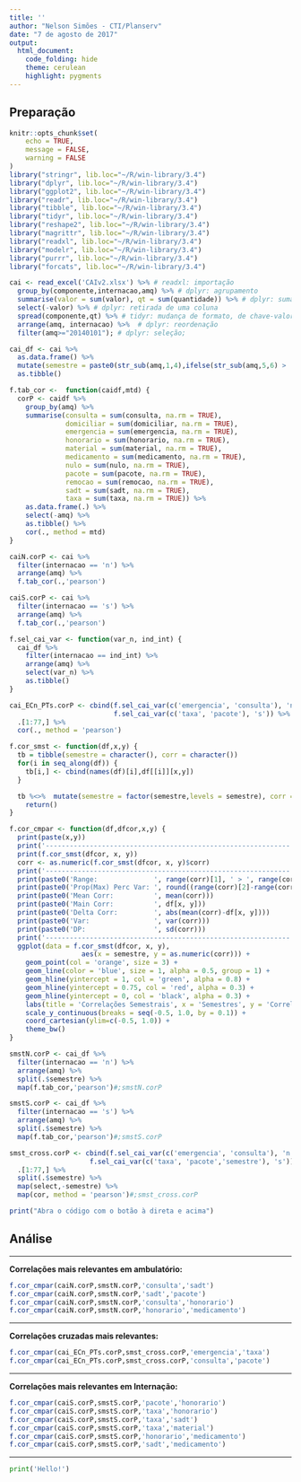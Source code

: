 ```yaml
---
title: ''
author: "Nelson Simões - CTI/Planserv"
date: "7 de agosto de 2017"
output:
  html_document:
    code_folding: hide
    theme: cerulean
    highlight: pygments
---
```


## Preparação

```r
knitr::opts_chunk$set(
	echo = TRUE,
	message = FALSE,
	warning = FALSE
)
library("stringr", lib.loc="~/R/win-library/3.4")
library("dplyr", lib.loc="~/R/win-library/3.4")
library("ggplot2", lib.loc="~/R/win-library/3.4")
library("readr", lib.loc="~/R/win-library/3.4")
library("tibble", lib.loc="~/R/win-library/3.4")
library("tidyr", lib.loc="~/R/win-library/3.4")
library("reshape2", lib.loc="~/R/win-library/3.4")
library("magrittr", lib.loc="~/R/win-library/3.4")
library("readxl", lib.loc="~/R/win-library/3.4")
library("modelr", lib.loc="~/R/win-library/3.4")
library("purrr", lib.loc="~/R/win-library/3.4")
library("forcats", lib.loc="~/R/win-library/3.4")

cai <- read_excel('CAIv2.xlsx') %>% # readxl: importação
  group_by(componente,internacao,amq) %>% # dplyr: agrupamento
  summarise(valor = sum(valor), qt = sum(quantidade)) %>% # dplyr: sumarização
  select(-valor) %>% # dplyr: retirada de uma coluna
  spread(componente,qt) %>% # tidyr: mudança de formato, de chave-valor para colunas
  arrange(amq, internacao) %>%  # dplyr: reordenação
  filter(amq>="20140101"); # dplyr: seleção;

cai_df <- cai %>% 
  as.data.frame() %>% 
  mutate(semestre = paste0(str_sub(amq,1,4),ifelse(str_sub(amq,5,6) > '06','02','01'))) %>% 
  as.tibble()

f.tab_cor <-  function(caidf,mtd) {
  corP <- caidf %>%  
    group_by(amq) %>% 
    summarise(consulta = sum(consulta, na.rm = TRUE), 
              domiciliar = sum(domiciliar, na.rm = TRUE), 
              emergencia = sum(emergencia, na.rm = TRUE), 
              honorario = sum(honorario, na.rm = TRUE), 
              material = sum(material, na.rm = TRUE), 
              medicamento = sum(medicamento, na.rm = TRUE), 
              nulo = sum(nulo, na.rm = TRUE), 
              pacote = sum(pacote, na.rm = TRUE), 
              remocao = sum(remocao, na.rm = TRUE), 
              sadt = sum(sadt, na.rm = TRUE), 
              taxa = sum(taxa, na.rm = TRUE)) %>% 
    as.data.frame(.) %>%
    select(-amq) %>% 
    as.tibble() %>% 
    cor(., method = mtd)
}

caiN.corP <- cai %>%
  filter(internacao == 'n') %>% 
  arrange(amq) %>%
  f.tab_cor(.,'pearson')

caiS.corP <- cai %>%
  filter(internacao == 's') %>% 
  arrange(amq) %>% 
  f.tab_cor(.,'pearson')

f.sel_cai_var <- function(var_n, ind_int) {
  cai_df %>%
    filter(internacao == ind_int) %>% 
    arrange(amq) %>% 
    select(var_n) %>% 
    as.tibble()  
}

cai_ECn_PTs.corP <- cbind(f.sel_cai_var(c('emergencia', 'consulta'), 'n'),
                          f.sel_cai_var(c('taxa', 'pacote'), 's')) %>% 
  .[1:77,] %>% 
  cor(., method = 'pearson')

f.cor_smst <- function(df,x,y) {
  tb = tibble(semestre = character(), corr = character())
  for(i in seq_along(df)) {
    tb[i,] <- cbind(names(df)[i],df[[i]][x,y])
  }

  tb %<>%  mutate(semestre = factor(semestre,levels = semestre), corr = as.double(corr)) %>% 
    return()
}

f.cor_cmpar <- function(df,dfcor,x,y) {
  print(paste(x,y))
  print('-------------------------------------------------------------')  
  print(f.cor_smst(dfcor, x, y))
  corr <- as.numeric(f.cor_smst(dfcor, x, y)$corr)
  print('-------------------------------------------------------------')
  print(paste0('Range:              ', range(corr)[1], ' > ', range(corr)[2]))
  print(paste0('Prop(Max) Perc Var: ', round((range(corr)[2]-range(corr)[1])/range(corr)[2],4)*100))
  print(paste0('Mean Corr:          ', mean(corr)))
  print(paste0('Main Corr:          ', df[x, y]))
  print(paste0('Delta Corr:         ', abs(mean(corr)-df[x, y])))
  print(paste0('Var:                ', var(corr)))
  print(paste0('DP:                 ', sd(corr)))
  print('-------------------------------------------------------------')  
  ggplot(data = f.cor_smst(dfcor, x, y),
                  aes(x = semestre, y = as.numeric(corr))) +
    geom_point(col = 'orange', size = 3) +
    geom_line(color = 'blue', size = 1, alpha = 0.5, group = 1) +
    geom_hline(yintercept = 1, col = 'green', alpha = 0.8) +
    geom_hline(yintercept = 0.75, col = 'red', alpha = 0.3) +    
    geom_hline(yintercept = 0, col = 'black', alpha = 0.3) + 
    labs(title = 'Correlações Semestrais', x = 'Semestres', y = 'Correlação') + 
    scale_y_continuous(breaks = seq(-0.5, 1.0, by = 0.1)) +
    coord_cartesian(ylim=c(-0.5, 1.0)) +
    theme_bw()  
}

smstN.corP <- cai_df %>% 
  filter(internacao == 'n') %>% 
  arrange(amq) %>%  
  split(.$semestre) %>% 
  map(f.tab_cor,'pearson')#;smstN.corP

smstS.corP <- cai_df %>% 
  filter(internacao == 's') %>% 
  arrange(amq) %>%  
  split(.$semestre) %>% 
  map(f.tab_cor,'pearson')#;smstS.corP

smst_cross.corP <- cbind(f.sel_cai_var(c('emergencia', 'consulta'), 'n'),
                    f.sel_cai_var(c('taxa', 'pacote','semestre'), 's')) %>%   
  .[1:77,] %>% 
  split(.$semestre) %>%
  map(select,-semestre) %>%
  map(cor, method = 'pearson')#;smst_cross.corP

print("Abra o código com o botão à direta e acima")

```

## Análise

---

**Correlações mais relevantes em ambulatório:**
```r
f.cor_cmpar(caiN.corP,smstN.corP,'consulta','sadt')
f.cor_cmpar(caiN.corP,smstN.corP,'sadt','pacote')
f.cor_cmpar(caiN.corP,smstN.corP,'consulta','honorario')
f.cor_cmpar(caiN.corP,smstN.corP,'honorario','medicamento')
```

---

**Correlações cruzadas mais relevantes:**
```r
f.cor_cmpar(cai_ECn_PTs.corP,smst_cross.corP,'emergencia','taxa')
f.cor_cmpar(cai_ECn_PTs.corP,smst_cross.corP,'consulta','pacote')
```

---

**Correlações mais relevantes em Internação:**
```r
f.cor_cmpar(caiS.corP,smstS.corP,'pacote','honorario')
f.cor_cmpar(caiS.corP,smstS.corP,'taxa','honorario')
f.cor_cmpar(caiS.corP,smstS.corP,'taxa','sadt')
f.cor_cmpar(caiS.corP,smstS.corP,'taxa','material')
f.cor_cmpar(caiS.corP,smstS.corP,'honorario','medicamento')
f.cor_cmpar(caiS.corP,smstS.corP,'sadt','medicamento')
```

---

```python
print('Hello!')
```

